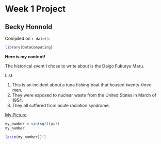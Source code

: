 # Week 1 Project  

## Becky Honnold 

<!-- leave this material as is -->
Compiled on `r date()`.

```{r include = FALSE}
library(DataComputing)
```
<!-- put your content after this line -->

**Here is my content!**

The historical event I chose to write about is the Daigo Fukuryu Maru.  

List:

1. This is an incident about a tuna fishing boat that housed twenty-three men.
2. They were exposed to nuclear waste from the United States in March of 1954.
3. They all suffered from acute radiation syndrome.

[My Picture](https://tokyobling.files.wordpress.com/2013/06/daigo_fukuryu_maru_7852.jpg?w=1086&h=723)

```{r}
my_number = sin(sqrt(pi))
my_number
```

```{r}
(asin(my_number))^2
```
